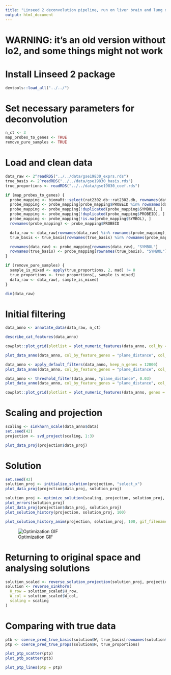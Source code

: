 ```yaml
---
title: "Linseed 2 deconvolution pipeline, run on liver brain and lung data"
output: html_document
---
```


# WARNING: it's an old version without lo2, and some things might not work

# Install Linseed 2 package
```r
devtools::load_all("../../")
```


# Set necessary parameters for deconvolution
```r
n_ct <- 3
map_probes_to_genes <- TRUE
remove_pure_samples <- TRUE
```


# Load and clean data
```r
data_raw <- 2^readRDS("../../data/gse19830_exprs.rds")
true_basis <- 2^readRDS("../../data/gse19830_basis.rds")
true_proportions <- readRDS("../../data/gse19830_coef.rds")
```

```r
if (map_probes_to_genes) {
  probe_mapping <- biomaRt::select(rat2302.db::rat2302.db, rownames(data_raw), c("SYMBOL"))
  probe_mapping <- probe_mapping[probe_mapping$PROBEID %in% rownames(data_raw), ]
  probe_mapping <- probe_mapping[!duplicated(probe_mapping$SYMBOL), ]
  probe_mapping <- probe_mapping[!duplicated(probe_mapping$PROBEID), ]
  probe_mapping <- probe_mapping[!is.na(probe_mapping$SYMBOL), ]
  rownames(probe_mapping) <- probe_mapping$PROBEID

  data_raw <- data_raw[rownames(data_raw) %in% rownames(probe_mapping), ]
  true_basis <- true_basis[rownames(true_basis) %in% rownames(probe_mapping), ]

  rownames(data_raw) <- probe_mapping[rownames(data_raw), "SYMBOL"]
  rownames(true_basis) <- probe_mapping[rownames(true_basis), "SYMBOL"]
}

if (remove_pure_samples) {
  sample_is_mixed <- apply(true_proportions, 2, mad) != 0
  true_proportions <- true_proportions[, sample_is_mixed]
  data_raw <- data_raw[, sample_is_mixed]
}

dim(data_raw)
```


# Initial filtering
```r
data_anno <- annotate_data(data_raw, n_ct)
```

```r
describe_cat_features(data_anno)
```

```r
cowplot::plot_grid(plotlist = plot_numeric_features(data_anno, col_by = "LOC"), ncol = 4)
```

```r
plot_data_anno(data_anno, col_by_feature_genes = "plane_distance", col_by_feature_samples = "plane_distance")
```

```r
data_anno <- apply_default_filters(data_anno, keep_n_genes = 12000)
plot_data_anno(data_anno, col_by_feature_genes = "plane_distance", col_by_feature_samples = "plane_distance")
```

```r
data_anno <- threshold_filter(data_anno, "plane_distance", 0.03)
plot_data_anno(data_anno, col_by_feature_genes = "plane_distance", col_by_feature_samples = "plane_distance")
```

```r
cowplot::plot_grid(plotlist = plot_numeric_features(data_anno, genes = T), ncol = 4)
```


# Scaling and projection
```r
scaling <- sinkhorn_scale(data_anno$data)
set.seed(42)
projection <- svd_project(scaling, 1:3)
```

```r
plot_data_proj(projection$data_proj)
```


# Solution
```r
set.seed(42)
solution_proj <- initialize_solution(projection, "select_x")
plot_data_proj(projection$data_proj, solution_proj)
```


```r
solution_proj <- optimize_solution(scaling, projection, solution_proj, iterations = 10000)
plot_errors(solution_proj)
plot_data_proj(projection$data_proj, solution_proj)
plot_solution_history(projection, solution_proj, 100)
```

```r
plot_solution_history_anim(projection, solution_proj, 100, gif_filename = "optim_history_lbl.gif")
```

![Optimization GIF](optim_history_lbl.gif)


# Returning to original space and analysing solutions
```r
solution_scaled <- reverse_solution_projection(solution_proj, projection)
solution <- reverse_sinkhorn(
  H_row = solution_scaled$H_row,
  W_col = solution_scaled$W_col,
  scaling = scaling
)
```


# Comparing with true data
```r
ptb <- coerce_pred_true_basis(solution$W, true_basis[rownames(solution$W), ])
ptp <- coerce_pred_true_props(solution$H, true_proportions)
```

```r
plot_ptp_scatter(ptp)
plot_ptb_scatter(ptb)
```

```r
plot_ptp_lines(ptp = ptp)
```

